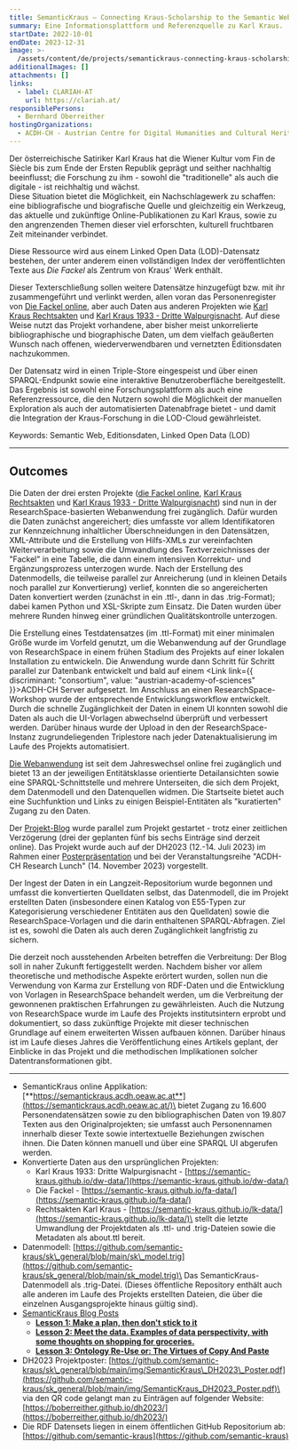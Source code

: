 ```yaml
---
title: SemanticKraus – Connecting Kraus-Scholarship to the Semantic Web
summary: Eine Informationsplattform und Referenzquelle zu Karl Kraus.
startDate: 2022-10-01
endDate: 2023-12-31
image: >-
  /assets/content/de/projects/semantickraus-connecting-kraus-scholarship-semantic-web/image.png
additionalImages: []
attachments: []
links:
  - label: CLARIAH-AT
    url: https://clariah.at/
responsiblePersons:
  - Bernhard Oberreither
hostingOrganizations:
  - ACDH-CH - Austrian Centre for Digital Humanities and Cultural Heritage
---
```

Der österreichische Satiriker Karl Kraus hat die Wiener Kultur vom Fin de Siècle bis zum Ende der Ersten Republik geprägt und seither nachhaltig beeinflusst; die Forschung zu ihm - sowohl die "traditionelle" als auch die digitale - ist reichhaltig und wächst. \
Diese Situation bietet die Möglichkeit, ein Nachschlagewerk zu schaffen: eine bibliografische und biografische Quelle und gleichzeitig ein Werkzeug, das aktuelle und zukünftige Online-Publikationen zu Karl Kraus, sowie zu den angrenzenden Themen dieser viel erforschten, kulturell fruchtbaren Zeit miteinander verbindet.

Diese Ressource wird aus einem Linked Open Data (LOD)-Datensatz bestehen, der unter anderem einen vollständigen Index der veröffentlichten Texte aus *Die Fackel* als Zentrum von Kraus' Werk enthält.

Dieser Texterschließung sollen weitere Datensätze hinzugefügt bzw. mit ihr zusammengeführt und verlinkt werden, allen voran das Personenregister von [Die Fackel online](https://fackel.oeaw.ac.at/), aber auch Daten aus anderen Projekten wie [Karl Kraus Rechtsakten](https://www.kraus.wienbibliothek.at/legalkraus/) und [Karl Kraus 1933 - Dritte Walpurgisnacht](https://kraus1933.ace.oeaw.ac.at/index.html). Auf diese Weise nutzt das Projekt vorhandene, aber bisher meist unkorrelierte bibliographische und biographische Daten, um dem vielfach geäußerten Wunsch nach offenen, wiederverwendbaren und vernetzten Editionsdaten nachzukommen.

Der Datensatz wird in einen Triple-Store eingespeist und über einen SPARQL-Endpunkt sowie eine interaktive Benutzeroberfläche bereitgestellt. Das Ergebnis ist sowohl eine Forschungsplattform als auch eine Referenzressource, die den Nutzern sowohl die Möglichkeit der manuellen Exploration als auch der automatisierten Datenabfrage bietet - und damit die Integration der Kraus-Forschung in die LOD-Cloud gewährleistet.

Keywords: Semantic Web, Editionsdaten, Linked Open Data (LOD)

---

## Outcomes

Die Daten der drei ersten Projekte ([die Fackel online](https://fackel.oeaw.ac.at/), [Karl Kraus Rechtsakten](https://www.kraus.wienbibliothek.at/legalkraus/) und [Karl Kraus 1933 - Dritte Walpurgisnacht](https://kraus1933.ace.oeaw.ac.at/index.html)) sind nun in der ResearchSpace-basierten Webanwendung frei zugänglich. Dafür wurden die Daten zunächst angereichert; dies umfasste vor allem Identifikatoren zur Kennzeichnung inhaltlicher Überschneidungen in den Datensätzen, XML-Attribute und die Erstellung von Hilfs-XMLs zur vereinfachten Weiterverarbeitung sowie die Umwandlung des Textverzeichnisses der "Fackel" in eine Tabelle, die dann einem intensiven Korrektur- und Ergänzungsprozess unterzogen wurde. Nach der Erstellung des Datenmodells, die teilweise parallel zur Anreicherung (und in kleinen Details noch parallel zur Konvertierung) verlief, konnten die so angereicherten Daten konvertiert werden (zunächst in ein .ttl-, dann in das .trig-Format); dabei kamen Python und XSL-Skripte zum Einsatz. Die Daten wurden über mehrere Runden hinweg einer gründlichen Qualitätskontrolle unterzogen.

Die Erstellung eines Testdatensatzes (im .ttl-Format) mit einer minimalen Größe wurde im Vorfeld genutzt, um die Webanwendung auf der Grundlage von ResearchSpace in einem frühen Stadium des Projekts auf einer lokalen Installation zu entwickeln. Die Anwendung wurde dann Schritt für Schritt parallel zur Datenbank entwickelt und bald auf einem <Link link={{ discriminant: "consortium", value: "austrian-academy-of-sciences" }}>ACDH-CH</Link> Server aufgesetzt. Im Anschluss an einen ResearchSpace-Workshop wurde der entsprechende Entwicklungsworkflow entwickelt. Durch die schnelle Zugänglichkeit der Daten in einem UI konnten sowohl die Daten als auch die UI-Vorlagen abwechselnd überprüft und verbessert werden. Darüber hinaus wurde der Upload in den der ResearchSpace-Instanz zugrundeliegenden Triplestore nach jeder Datenaktualisierung im Laufe des Projekts automatisiert.

[Die Webanwendung](https://semantickraus.acdh.oeaw.ac.at/resource/app:Start) ist seit dem Jahreswechsel online frei zugänglich und bietet 13 an der jeweiligen Entitätsklasse orientierte Detailansichten sowie eine SPARQL-Schnittstelle und mehrere Unterseiten, die sich dem Projekt, dem Datenmodell und den Datenquellen widmen. Die Startseite bietet auch eine Suchfunktion und Links zu einigen Beispiel-Entitäten als "kuratierten" Zugang zu den Daten.

Der [Projekt-Blog](https://howto.acdh.oeaw.ac.at/de/curricula/semantickraus-a-blogpost-series) wurde parallel zum Projekt gestartet - trotz einer zeitlichen Verzögerung (drei der geplanten fünf bis sechs Einträge sind derzeit online). Das Projekt wurde auch auf der DH2023 (12.-14. Juli 2023) im Rahmen einer [Posterpräsentation](https://github.com/semantic-kraus/sk_general/blob/main/img/SemanticKraus_DH2023_Poster.pdf) und bei der Veranstaltungsreihe "ACDH-CH Research Lunch" (14. November 2023) vorgestellt.

Der Ingest der Daten in ein Langzeit-Repositorium wurde begonnen und umfasst die konvertierten Quelldaten selbst, das Datenmodell, die im Projekt erstellten Daten (insbesondere einen Katalog von E55-Typen zur Kategorisierung verschiedener Entitäten aus den Quelldaten) sowie die ResearchSpace-Vorlagen und die darin enthaltenen SPARQL-Abfragen. Ziel ist es, sowohl die Daten als auch deren Zugänglichkeit langfristig zu sichern.

Die derzeit noch ausstehenden Arbeiten betreffen die Verbreitung: Der Blog soll in naher Zukunft fertiggestellt werden. Nachdem bisher vor allem theoretische und methodische Aspekte erörtert wurden, sollen nun die Verwendung von Karma zur Erstellung von RDF-Daten und die Entwicklung von Vorlagen in ResearchSpace behandelt werden, um die Verbreitung der gewonnenen praktischen Erfahrungen zu gewährleisten. Auch die Nutzung von ResearchSpace wurde im Laufe des Projekts institutsintern erprobt und dokumentiert, so dass zukünftige Projekte mit dieser technischen Grundlage auf einem erweiterten Wissen aufbauen können. Darüber hinaus ist im Laufe dieses Jahres die Veröffentlichung eines Artikels geplant, der Einblicke in das Projekt und die methodischen Implikationen solcher Datentransformationen gibt.

---

* SemanticKraus online Applikation: [**https://semantickraus.acdh.oeaw.ac.at**](https://semantickraus.acdh.oeaw.ac.at/)\
  bietet Zugang zu 16.600 Personendatensätzen sowie zu den bibliographischen Daten von 19.807 Texten aus den Originalprojekten; sie umfasst auch Personennamen innerhalb dieser Texte sowie intertextuelle Beziehungen zwischen ihnen. Die Daten können manuell und über eine SPARQL UI abgerufen werden.
* Konvertierte Daten aus den ursprünglichen Projekten:
  * Karl Kraus 1933: Dritte Walpurgisnacht - [https://semantic-kraus.github.io/dw-data/](https://semantic-kraus.github.io/dw-data/)
  * Die Fackel - [https://semantic-kraus.github.io/fa-data/](https://semantic-kraus.github.io/fa-data/)
  * Rechtsakten Karl Kraus - [https://semantic-kraus.github.io/lk-data/](https://semantic-kraus.github.io/lk-data/)\
    stellt die letzte Umwandlung der Projektdaten als .ttl- und .trig-Dateien sowie die Metadaten als about.ttl bereit.
* Datenmodell: [https://github.com/semantic-kraus/sk\_general/blob/main/sk\_model.trig](https://github.com/semantic-kraus/sk_general/blob/main/sk_model.trig)\
  Das SemanticKraus-Datenmodell als .trig-Datei. (Dieses öffentliche Repository enthält auch alle anderen im Laufe des Projekts erstellten Dateien, die über die einzelnen Ausgangsprojekte hinaus gültig sind).
* [SemanticKraus Blog Posts](https://howto.acdh.oeaw.ac.at/de/curricula/semantickraus-a-blogpost-series)
  * [**Lesson 1: Make a plan, then don't stick to it**](https://howto.acdh.oeaw.ac.at/de/resource/posts/lesson-1-make-a-plan)
  * [**Lesson 2: Meet the data. Examples of data perspectivity, with some thoughts on shopping for groceries.**](https://howto.acdh.oeaw.ac.at/de/resource/posts/lesson-2-meet-the-data)
  * [**Lesson 3: Ontology Re-Use or: The Virtues of Copy And Paste**](https://howto.acdh.oeaw.ac.at/de/resource/posts/lesson-3-copy-and-paste)
* DH2023 Projektposter: [https://github.com/semantic-kraus/sk\_general/blob/main/img/SemanticKraus\_DH2023\_Poster.pdf](https://github.com/semantic-kraus/sk_general/blob/main/img/SemanticKraus_DH2023_Poster.pdf)\
  via den QR code gelangt man zu Einträgen auf folgender Website: [https://boberreither.github.io/dh2023/](https://boberreither.github.io/dh2023/)
* Die RDF Datensets liegen in einem öffentlichen GitHub Repositorium ab: [https://github.com/semantic-kraus](https://github.com/semantic-kraus)
